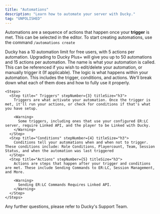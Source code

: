 ```yaml
---
title: "Automations"
description: "Learn how to automate your server with Ducky."
tag: "UNPOLISHED"
---
```


Automations are a sequence of actions that happen once your **trigger** is met. This can be selected in the editor. To start creating automations, use the command `/automations create`

<Danger>
  Ducky has a 10 automation limit for free users, with 5 actions per automation. Upgrading to Ducky Plus+ will give you up to 50 automations and 15 actions per automation.
</Danger>

<Steps>
  <Step title="Adding a Name" titleSize="h2">
    The name is what your automation is called. This can be referenced if you wish to edit/delete your automation, or manually trigger it (If applicable).
  </Step>
  <Step title="Logic" titleSize="h2">
    The logic is what happens within your automation. This includes the trigger, conditions, and actions. We'll break down what each of them does and how to fully use it properly.

    <Steps>
      <Step title=" Triggers" stepNumber={3} titleSize="h3">
        Triggers are what activate your automation. Once the trigger is met, it'll run your actions, or check for conditions if that's what you have setup.

        <Warning>
          Some triggers, including ones that use your configured ER:LC server, require Linked API, and the player to be Linked with Ducky.
        </Warning>
      </Step>
      <Step title="Conditions" stepNumber={4} titleSize="h3">
        Conditions tell your automations when and when not to trigger. These conditions include: Role Conditions, Playercount, Team, Session Status, and when the automation was last triggered
      </Step>
      <Step title="Actions" stepNumber={5} titleSize="h3">
        Actions are steps that happen after your trigger and conditions are met. These include Sending Commands to ER:LC, Session Management, and More.

        <Warning>
          Sending ER:LC Commands Requires Linked API.
        </Warning>
      </Step>
    </Steps>
  </Step>
</Steps>

Any further questions, please refer to Ducky's Support Team.